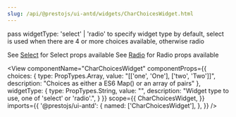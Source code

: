 ```yaml
---
slug: /api/@prestojs/ui-antd/widgets/CharChoicesWidget.html
---
```

pass widgetType: 'select' | 'radio' to specify widget type
by default, select is used when there are 4 or more choices available, otherwise radio

See [Select](https://next.ant.design/components/select/) for Select props available
See [Radio](https://next.ant.design/components/radio/)   for Radio props available


<View
  componentName="CharChoicesWidget"
  componentProps={{
    choices: {
        type: PropTypes.Array,
        value: "[['one', 'One'], ['two', 'Two']]",
        description: "Choices as either a ES6 Map() or an array of pairs"
    },
    widgetType: {
        type: PropTypes.String,
        value: "",
        description: "Widget type to use, one of 'select' or 'radio'.",
    }
  }}
  scope={{
    CharChoicesWidget,
  }}
  imports={{
    '@prestojs/ui-antd': {
        named: ['CharChoicesWidget'],
    },
  }}
/>
 
